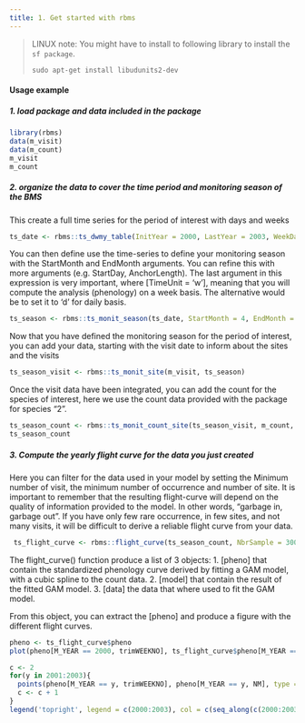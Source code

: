 ```yaml
---
title: 1. Get started with rbms
---
```


> LINUX note:
> You might have to install to following library to install the `sf package`.
>```
>sudo apt-get install libudunits2-dev
>```

#### Usage example
##### 1. load package and data included in the package

```r
library(rbms)
data(m_visit)
data(m_count)
m_visit
m_count
```

##### 2. organize the data to cover the time period and monitoring season of the BMS

This create a full time series for the period of interest with days and weeks

```r
ts_date <- rbms::ts_dwmy_table(InitYear = 2000, LastYear = 2003, WeekDay1 = 'monday')
```

You can then define use the time-series to define your monitoring season with the StartMonth and EndMonth arguments. You can refine this with more arguments (e.g. StartDay, AnchorLength). The last argument in this expression is very important, where [TimeUnit = 'w'], meaning that you will compute the analysis (phenology) on a week basis. The alternative would be to set it to 'd' for daily basis.

```r
ts_season <- rbms::ts_monit_season(ts_date, StartMonth = 4, EndMonth = 9, StartDay = 1, EndDay = NULL, CompltSeason = TRUE, Anchor = TRUE, AnchorLength = 2, AnchorLag = 2, TimeUnit = 'w')
```

Now that you have defined the monitoring season for the period of interest, you can add your data, starting with the visit date to inform about the sites and the visits

```r
ts_season_visit <- rbms::ts_monit_site(m_visit, ts_season)
```

Once the visit data have been integrated, you can add the count for the species of interest, here we use the count data provided with the package for species "2".

```r
ts_season_count <- rbms::ts_monit_count_site(ts_season_visit, m_count, sp = 2)
ts_season_count
```

##### 3. Compute the yearly flight curve for the data you just created

Here you can filter for the data used in your model by setting the Minimum number of visit, the minimum number of occurrence and number of site.
It is important to remember that the resulting flight-curve will depend on the quality of information provided to the model. In other words, "garbage in, garbage out". If you have only few rare occurrence, in few sites, and not many visits, it will be difficult to derive a reliable flight curve from your data.

```r

 ts_flight_curve <- rbms::flight_curve(ts_season_count, NbrSample = 300, MinVisit = 5, MinOccur = 3, MinNbrSite = 5, MaxTrial = 4, GamFamily = 'nb', SpeedGam = FALSE, CompltSeason = TRUE, SelectYear = NULL, TimeUnit = 'w')

```

The flight_curve() function produce a list of 3 objects:
  1. [pheno] that contain the standardized phenology curve derived by fitting a GAM model, with a cubic spline to the count data.
  2. [model] that contain the result of the fitted GAM model.
  3. [data] the data that where used to fit the GAM model.

From this object, you can extract the [pheno] and produce a figure with the different flight curves.

```r
pheno <- ts_flight_curve$pheno
plot(pheno[M_YEAR == 2000, trimWEEKNO], ts_flight_curve$pheno[M_YEAR == 2000, NM], type = 'l', ylim = c(0, max(pheno[, NM])), xlab = 'Monitoring Week', ylab = 'Relative Abundance')

c <- 2
for(y in 2001:2003){
  points(pheno[M_YEAR == y, trimWEEKNO], pheno[M_YEAR == y, NM], type = 'l', col = c)
  c <- c + 1
}
legend('topright', legend = c(2000:2003), col = c(seq_along(c(2000:2003))), lty = 1, bty = 'n')
```
